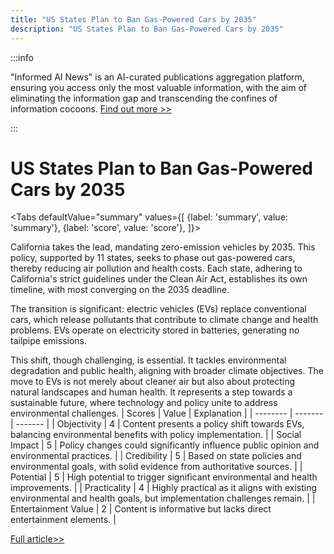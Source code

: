 ```yaml
---
title: "US States Plan to Ban Gas-Powered Cars by 2035"
description: "US States Plan to Ban Gas-Powered Cars by 2035"
---
```



:::info

"Informed AI News" is an AI-curated publications aggregation platform, ensuring you access only the most valuable information, with the aim of eliminating the information gap and transcending the confines of information cocoons.  [Find out more >>](/docs/guides)

:::

# US States Plan to Ban Gas-Powered Cars by 2035


<Tabs
	defaultValue="summary"
	values={[
	{label: 'summary', value: 'summary'},
	{label: 'score', value: 'score'},
]}>
<TabItem value="summary">


California takes the lead, mandating zero-emission vehicles by 2035. This policy, supported by 11 states, seeks to phase out gas-powered cars, thereby reducing air pollution and health costs. Each state, adhering to California's strict guidelines under the Clean Air Act, establishes its own timeline, with most converging on the 2035 deadline.

The transition is significant: electric vehicles (EVs) replace conventional cars, which release pollutants that contribute to climate change and health problems. EVs operate on electricity stored in batteries, generating no tailpipe emissions.

This shift, though challenging, is essential. It tackles environmental degradation and public health, aligning with broader climate objectives. The move to EVs is not merely about cleaner air but also about protecting natural landscapes and human health. It represents a step towards a sustainable future, where technology and policy unite to address environmental challenges.
</TabItem>
<TabItem value="score">
	| Scores     | Value   | Explanation |
	| -------- | ------- | ------- |
	| Objectivity  | 4    | Content presents a policy shift towards EVs, balancing environmental benefits with policy implementation.    |
	| Social Impact | 5     | Policy changes could significantly influence public opinion and environmental practices.    |
	| Credibility    | 5    | Based on state policies and environmental goals, with solid evidence from authoritative sources.    |
	| Potential    | 5    | High potential to trigger significant environmental and health improvements.    |
	| Practicality    | 4    | Highly practical as it aligns with existing environmental and health goals, but implementation challenges remain.    |
	| Entertainment Value    | 2    | Content is informative but lacks direct entertainment elements.    |
</TabItem>
</Tabs>

[Full article>>](https://www.cnet.com/roadshow/news/states-banning-new-gas-powered-cars/#ftag=CAD590a51e)
